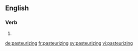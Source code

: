 ==English==

===Verb===
{{head|en|present participle}}

# {{present participle of|pasteurize|lang=en}}

[[de:pasteurizing]]
[[fr:pasteurizing]]
[[sv:pasteurizing]]
[[vi:pasteurizing]]